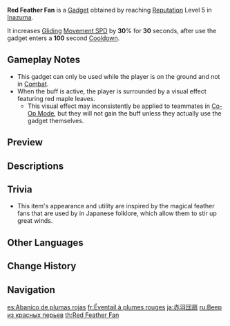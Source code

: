 {{About|the gadget|the [[Genius Invokation TCG]] card|Red Feather Fan (Support Card)}}
{{Item Infobox
|id           = 220035
|image        = Item Red Feather Fan.png
|type         = Gadgets
|invCategory  = Gadgets
|quality      = 4
|effect       = Increases [[Gliding]] [[Movement SPD]] by '''30'''% for '''30'''s.
|description  = Use this to increase [[Gliding]] [[Movement SPD]] by 30% for 30s.<br>
This item possesses some sort of mysterious power. In the hands of the [[tengu]] warriors, it can have various effects, but in the hands of an ordinary person, it can still have enough power to "make one's body lighter" while in mid-air.
|source1      = Reach [[Reputation]] Level 5 in [[Inazuma]]
|reusable     = Yes
|usage        = Quick Use
}}
'''Red Feather Fan''' is a [[Gadget]] obtained by reaching [[Reputation]] Level 5 in [[Inazuma]].

It increases [[Gliding]] [[Movement SPD]] by '''30'''% for '''30''' seconds, after use the gadget enters a '''100''' second [[Cooldown]].

==Gameplay Notes==
* This gadget can only be used while the player is on the ground and not in [[Combat]].
* When the buff is active, the player is surrounded by a visual effect featuring red maple leaves.
** This visual effect may inconsistently be applied to teammates in [[Co-Op Mode]], but they will not gain the buff unless they actually use the gadget themselves.

==Preview==
{{Preview
|file1    = Item Red Feather Fan Animation 1
|caption1 = Animation (Activation)

|file2    = Item Red Feather Fan Animation 2
|caption2 = Animation (Gliding)
}}

==Descriptions==
{{Description|This item possesses some sort of mysterious power. In the hands of the [[tengu]] warriors, it can have various effects, but in the hands of an ordinary person, it can still have enough power to "make one's body lighter" while in mid air.<br>Legend has it that the first successor of the [[Iwakura Clan|Iwakura Art]] had and agreement with a Yougou tengu warrior to have an annual duel. This being the time before the secret blade techniques of the Iwakura were created, his sword could not touch the tengu, who could use the power of free flight grandted to its race. Rather than duels, these could be better described as pranking sessions, courtesy of the tengu.|[[Archive]]}}

==Trivia==
* This item's appearance and utility are inspired by the magical feather fans that are used by {{w|Tengu}} in Japanese folklore, which allow them to stir up great winds.

==Other Languages==
{{Other Languages
|en      = Red Feather Fan
|zhs     = 红羽团扇
|zhs_rm  = Hóng Yǔ Tuánshàn
|zht     = 紅羽團扇
|zht_rm  = Hóng Yǔ Tuánshàn
|zh_tl   = Red Feather Fan
|ja      = 赤羽団扇
|ja_rm   = Aka Hauchiwa
|ja_tl   = Red Feather Fan
|ko      = 붉은 깃털 부채
|ko_rm   = Bulgeun Gitteol Buchae
|ko_tl   = Red Feather Fan
|es      = Abanico de plumas rojas
|es_tl   = Fan of Red Feathers
|fr      = Éventail à plumes rouges
|fr_tl   = Red Feather Fan
|ru      = Веер из красных перьев
|ru_tl   = Fan of Red Feathers
|th      = Red Feather Fan
|vi      = Quạt Lông Đỏ
|vi_tl   = Red Feather Fan
|de      = Roter Federfächer
|de_tl   = Red Feather Fan
|id      = Red Feather Fan
|pt      = Abanador de Penas Vermelhas
|pt_tl   = Red Feathers Fan
|tr      = Kırmızı Tüylü Yelpaze
|tr_tl   = Red Feathered Fan
|it      = Ventaglio di piume rosse
|it_tl   = 
}}

==Change History==
{{Change History|2.0}}

==Navigation==
{{Gadget Navbox}}

[[es:Abanico de plumas rojas]]
[[fr:Éventail à plumes rouges]]
[[ja:赤羽団扇]]
[[ru:Веер из красных перьев]]
[[th:Red Feather Fan]]